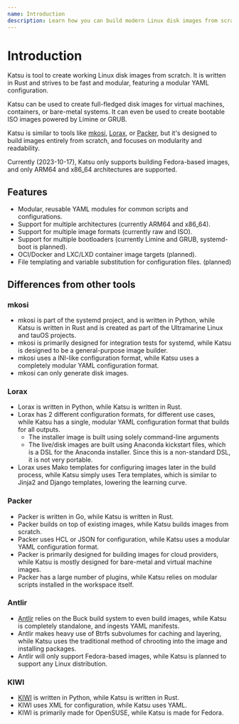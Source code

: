 ```yaml
---
name: Introduction
description: Learn how you can build modern Linux disk images from scratch with Katsu.
---
```



# Introduction

Katsu is tool to create working Linux disk images from scratch.
It is written in Rust and strives to be fast and modular, featuring a modular YAML configuration.

Katsu can be used to create full-fledged disk images for virtual machines, containers, or bare-metal systems.
It can even be used to create bootable ISO images powered by Limine or GRUB.

Katsu is similar to tools like [mkosi], [Lorax],
or [Packer], but it's designed to build images entirely from scratch,
and focuses on modularity and readability.

<Callout type="info">
  Currently (2023-10-17), Katsu only supports building Fedora-based images, and
  only ARM64 and x86_64 architectures are supported.
</Callout>

## Features

- Modular, reusable YAML modules for common scripts and configurations.
- Support for multiple architectures (currently ARM64 and x86_64).
- Support for multiple image formats (currently raw and ISO).
- Support for multiple bootloaders (currently Limine and GRUB, systemd-boot is planned).
- OCI/Docker and LXC/LXD container image targets (planned).
- File templating and variable substitution for configuration files. (planned)

## Differences from other tools

### mkosi

- mkosi is part of the systemd project, and is written in Python, while Katsu is written in Rust and is created as part of the Ultramarine Linux and tauOS projects.
- mkosi is primarily designed for integration tests for systemd, while Katsu is designed to be a general-purpose image builder.
- mkosi uses a INI-like configuration format, while Katsu uses a completely modular YAML configuration format.
- mkosi can only generate disk images.

### Lorax

- Lorax is written in Python, while Katsu is written in Rust.
- Lorax has 2 different configuration formats, for different use cases, while Katsu has a single, modular YAML configuration format that builds for all outputs.
  - The installer image is built using solely command-line arguments
  - The live/disk images are built using Anaconda kickstart files, which is a DSL for the Anaconda installer. Since this is a non-standard DSL, it is not very portable.
- Lorax uses Mako templates for configuring images later in the build process, while Katsu simply uses Tera templates, which is similar to Jinja2 and Django templates, lowering the learning curve.

### Packer

- Packer is written in Go, while Katsu is written in Rust.
- Packer builds on top of existing images, while Katsu builds images from scratch.
- Packer uses HCL or JSON for configuration, while Katsu uses a modular YAML configuration format.
- Packer is primarily designed for building images for cloud providers, while Katsu is mostly designed for bare-metal and virtual machine images.
- Packer has a large number of plugins, while Katsu relies on modular scripts installed in the workspace itself.

### Antlir

- [Antlir] relies on the Buck build system to even build images, while Katsu is completely standalone, and ingests YAML manifests.
- Antlir makes heavy use of Btrfs subvolumes for caching and layering, while Katsu uses the traditional method of chrooting into the image and installing packages.
- Antlir will only support Fedora-based images, while Katsu is planned to support any Linux distribution.

### KIWI

- [KIWI] is written in Python, while Katsu is written in Rust.
- KIWI uses XML for configuration, while Katsu uses YAML.
- KIWI is primarily made for OpenSUSE, while Katsu is made for Fedora.

[mkosi]: https://github.com/systemd/mkosi
[lorax]: https://github.com/weldr/lorax
[packer]: https://www.packer.io/
[antlir]: https://facebookincubator.github.io/antlir/
[kiwi]: https://github.com/OSInside/kiwi
